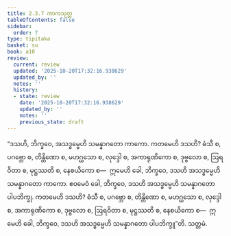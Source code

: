 ```yaml
---
title: 2.3.7 ကာကသုတ္တ
tableOfContents: false
sidebar:
  order: 7
type: tipitaka
basket: su
book: a10
review:
  current: review
  updated: '2025-10-20T17:32:16.938629'
  updated_by: ''
  notes: ''
  history:
  - state: review
    date: '2025-10-20T17:32:16.938629'
    updated_by: ''
    notes: ''
    previous_state: draft
---
```



<DynamicBreadcrumb />


<ReviewStatus review={frontmatter.review} showDetails={true} />

<HypothesisAnnotation frontmatter={frontmatter} />

<Division number="77" book="a10" e="ch" v="17" p="375">

<Paragraph number="599" book="a10">
“ဒသဟိ, ဘိက္ခဝေ, အသဒ္ဓမ္မေဟိ သမန္နာဂတော ကာကော. ကတမေဟိ ဒသဟိ? ဓံသီ စ, ပဂဗ္ဘော စ, တိန္တိဏော စ, မဟဂ္ဃသော စ, လုဒ္ဒေါ စ, အကာရုဏိကော စ, ဒုဗ္ဗလော စ, ဩရဝိတာ စ, မုဋ္ဌဿတိ စ, နေစယိကော စ—  ဣမေဟိ ခေါ, ဘိက္ခဝေ, ဒသဟိ အသဒ္ဓမ္မေဟိ သမန္နာဂတော ကာကော. ဧဝမေဝံ ခေါ, ဘိက္ခဝေ, ဒသဟိ အသဒ္ဓမ္မေဟိ သမန္နာဂတော ပါပဘိက္ခု. ကတမေဟိ ဒသဟိ? ဓံသီ စ, ပဂဗ္ဘော စ, တိန္တိဏော စ, မဟဂ္ဃသော စ, လုဒ္ဒေါ စ, အကာရုဏိကော စ, ဒုဗ္ဗလော စ, ဩရဝိတာ စ, မုဋ္ဌဿတိ စ, နေစယိကော စ—  ဣမေဟိ ခေါ, ဘိက္ခဝေ, ဒသဟိ အသဒ္ဓမ္မေဟိ သမန္နာဂတော ပါပဘိက္ခူ”တိ.

</Paragraph>
</Division>

<Paragraph number="600" type="center" book="a10">
သတ္တမံ.
</Paragraph>